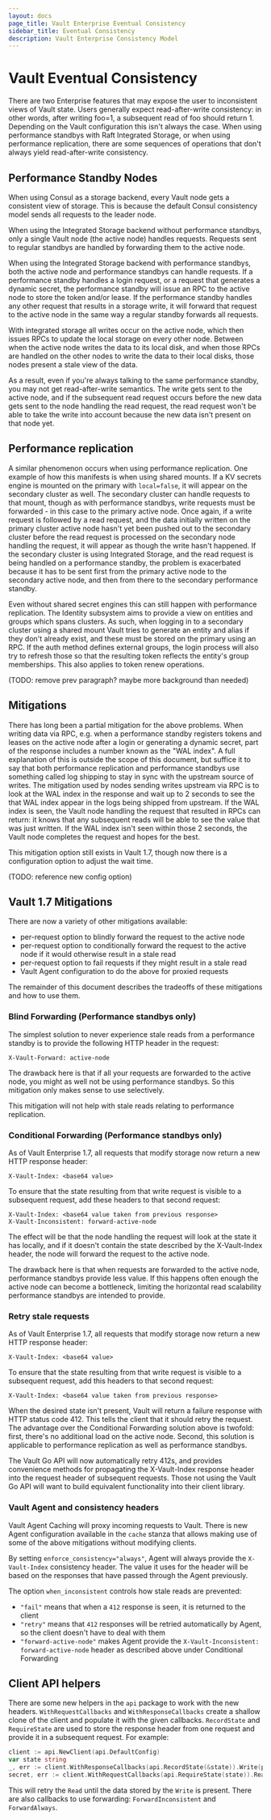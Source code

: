 ```yaml
---
layout: docs
page_title: Vault Enterprise Eventual Consistency
sidebar_title: Eventual Consistency
description: Vault Enterprise Consistency Model
---
```


# Vault Eventual Consistency

There are two Enterprise features that may expose the user to inconsistent views
of Vault state.  Users generally expect read-after-write consistency: in other
words, after writing foo=1, a subsequent read of foo should return 1.  Depending
on the Vault configuration this isn't always the case.  When using performance
standbys with Raft Integrated Storage, or when using performance replication,
there are some sequences of operations that don't always yield read-after-write
consistency.

## Performance Standby Nodes

When using Consul as a storage backend, every Vault node gets a consistent
view of storage.  This is because the default Consul consistency model sends
all requests to the leader node.

When using the Integrated Storage backend without performance standbys, only
a single Vault node (the active node) handles requests.  Requests sent to
regular standbys are handled by forwarding them to the active node.

When using the Integrated Storage backend with performance standbys, both the
active node and performance standbys can handle requests.  If a performance standby
handles a login request, or a request that generates a dynamic secret, the
performance standby will issue an RPC to the active node to store the token
and/or lease.  If the performance standby handles any other request that
results in a storage write, it will forward that request to the active node
in the same way a regular standby forwards all requests.

With integrated storage all writes occur on the active node, which then issues
RPCs to update the local storage on every other node.  Between when the active
node writes the data to its local disk, and when those RPCs are handled on the
other nodes to write the data to their local disks, those nodes present a stale
view of the data.

As a result, even if you're always talking to the same performance standby,
you may not get read-after-write semantics.  The write gets sent to the active
node, and if the subsequent read request occurs before the new data gets sent
to the node handling the read request, the read request won't be able to take
the write into account because the new data isn't present on that node yet.

## Performance replication

A similar phenomenon occurs when using performance replication.  One example
of how this manifests is when using shared mounts.  If a KV secrets engine
is mounted on the primary with `local=false`, it will appear on the secondary
cluster as well.  The secondary cluster can handle requests to that mount,
though as with performance standbys, write requests must be forwarded - in
this case to the primary active node.  Once again, if a write request is followed
by a read request, and the data initially written on the primary cluster active
node hasn't yet been pushed out to the secondary cluster before the read request is
processed on the secondary node handling the request, it will appear as though
the write hasn't happened.  If the secondary cluster is using Integrated Storage,
and the read request is being handled on a performance standby, the problem is
exacerbated because it has to be sent first from the primary active node to the
secondary active node, and then from there to the secondary performance standby.

Even without shared secret engines this can still happen with performance
replication. The Identity subsystem aims to provide a view on entities and
groups which spans clusters.  As such, when logging in to a secondary cluster
using a shared mount Vault tries to generate an entity and alias if they don't
already exist, and these must be stored on the primary using an RPC.  If the
auth method defines external groups, the login process will also try to refresh
those so that the resulting token reflects the entity's group memberships.
This also applies to token renew operations.

(TODO: remove prev paragraph?  maybe more background than needed)

## Mitigations

There has long been a partial mitigation for the above problems.  When writing
data via RPC, e.g. when a performance standby registers tokens and leases on the
active node after a login or generating a dynamic secret, part of the response
includes a number known as the "WAL index".  A full explanation of this is
outside the scope of this document, but suffice it to say that both performance
replication and performance standbys use something called log shipping to stay
in sync with the upstream source of writes.  The mitigation used by nodes
sending writes upstream via RPC is to look at the WAL index in the response
and wait up to 2 seconds to see the that WAL index appear in the logs being
shipped from upstream.  If the WAL index is seen, the Vault node handling the
request that resulted in RPCs can return: it knows that any subsequent reads
will be able to see the value that was just written.  If the WAL index isn't
seen within those 2 seconds, the Vault node completes the request and hopes
for the best.

This mitigation option still exists in Vault 1.7, though now there is a
configuration option to adjust the wait time.

(TODO: reference new config option)

## Vault 1.7 Mitigations

There are now a variety of other mitigations available:
* per-request option to blindly forward the request to the active node
* per-request option to conditionally forward the request to the active node
  if it would otherwise result in a stale read
* per-request option to fail requests if they might result in a stale read
* Vault Agent configuration to do the above for proxied requests

The remainder of this document describes the tradeoffs of these mitigations and
how to use them.

### Blind Forwarding (Performance standbys only)

The simplest solution to never experience stale reads from a performance standby
is to provide the following HTTP header in the request:

```
X-Vault-Forward: active-node
```

The drawback here is that if all your requests are forwarded to the active node,
you might as well not be using performance standbys.  So this mitigation only
makes sense to use selectively.

This mitigation will not help with stale reads relating to performance replication.

### Conditional Forwarding (Performance standbys only)

As of Vault Enterprise 1.7, all requests that modify storage now return a new
HTTP response header:

```
X-Vault-Index: <base64 value>
```

To ensure that the state resulting from that write request is visible to a
subsequent request, add these headers to that second request:

```
X-Vault-Index: <base64 value taken from previous response>
X-Vault-Inconsistent: forward-active-node
```

The effect will be that the node handling the request will look at the state
it has locally, and if it doesn't contain the state described by the X-Vault-Index
header, the node will forward the request to the active node.

The drawback here is that when requests are forwarded to the active node,
performance standbys provide less value.  If this happens often enough
the active node can become a bottleneck, limiting the horizontal read scalability
performance standbys are intended to provide.

### Retry stale requests

As of Vault Enterprise 1.7, all requests that modify storage now return a new
HTTP response header:

```
X-Vault-Index: <base64 value>
```

To ensure that the state resulting from that write request is visible to a
subsequent request, add this headers to that second request:

```
X-Vault-Index: <base64 value taken from previous response>
```

When the desired state isn't present, Vault will return a failure response with
HTTP status code 412.  This tells the client that it should retry the request.
The advantage over the Conditional Forwarding solution above is twofold:
first, there's no additional load on the active node.  Second, this solution
is applicable to performance replication as well as performance standbys.

The Vault Go API will now automatically retry 412s, and provides convenience
methods for propagating the X-Vault-Index response header into the request
header of subsequent requests.  Those not using the Vault Go API will want
to build equivalent functionality into their client library.

### Vault Agent and consistency headers

Vault Agent Caching will proxy incoming requests to Vault.  There is
new Agent configuration available in the `cache` stanza that allows making use
of some of the above mitigations without modifying clients.

By setting `enforce_consistency="always"`, Agent will always provide
the `X-Vault-Index` consistency header.  The value it uses for the header
will be based on the responses that have passed through the Agent previously.

The option `when_inconsistent` controls how stale reads are prevented:
- `"fail"` means that when a `412` response is seen, it is returned to the client
- `"retry"` means that `412` responses will be retried automatically by Agent,
  so the client doesn't have to deal with them
- `"forward-active-node"` makes Agent provide the
  `X-Vault-Inconsistent: forward-active-node` header as described above under
  Conditional Forwarding

## Client API helpers

There are some new helpers in the `api` package to work with the new headers.
`WithRequestCallbacks` and `WithResponseCallbacks` create a shallow clone of
the client and populate it with the given callbacks.  `RecordState` and
`RequireState` are used to store the response header from one request and
provide it in a subsequent request.  For example:

```go
client := api.NewClient(api.DefaultConfig)
var state string
_, err := client.WithResponseCallbacks(api.RecordState(&state)).Write(path, data)
secret, err := client.WithRequestCallbacks(api.RequireState(state)).Read(path)
```

This will retry the `Read` until the data stored by the `Write` is present.
There are also callbacks to use forwarding: `ForwardInconsistent` and
`ForwardAlways`.
